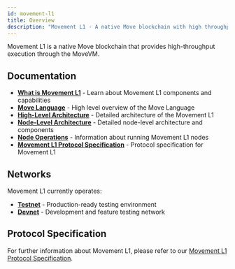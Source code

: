 ```yaml
---
id: movement-l1
title: Overview
description: "Movement L1 - A native Move blockchain with high throughput and fast finality"
---
```



Movement L1 is a native Move blockchain that provides high-throughput execution through the MoveVM.

## Documentation

- **[What is Movement L1](/general/l1/what-is-movement-l1)** - Learn about Movement L1 components and capabilities
- **[Move Language](/general/l1/move-language)** - High level overview of the Move Language
- **[High-Level Architecture](/general/l1/architecture)** - Detailed architecture of the Movement L1
- **[Node-Level Architecture](/general/l1/node-level-architecture)** - Detailed node-level architecture and components
- **[Node Operations](/general/l1/nodes)** - Information about running Movement L1 nodes
- **[Movement L1 Protocol Specification](/general/l1/whitepaper)** - Protocol specification for Movement L1

## Networks

Movement L1 currently operates:
- **[Testnet](/general/networks/testnet)** - Production-ready testing environment
- **[Devnet](/general/networks/devnet)** - Development and feature testing network

## Protocol Specification

For further information about Movement L1, please refer to our [Movement L1 Protocol Specification](/general/l1/whitepaper).
